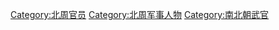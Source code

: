 [[Category:北周官员|Category:北周官员]]
[[Category:北周军事人物|Category:北周军事人物]]
[[Category:南北朝武官|Category:南北朝武官]]